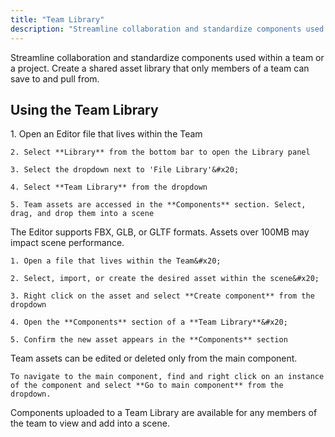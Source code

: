 ```yaml
---
title: "Team Library"
description: "Streamline collaboration and standardize components used within a team or a project. Create a shared asset library that only members of a team can save to and pull from. "
---
```


Streamline collaboration and standardize components used within a team or a project. Create a shared asset library that only members of a team can save to and pull from.&#x20;

## Using the Team Library

<AccordionGroup>
  <Accordion title="Accessing the Team Library" defaultOpen={false}>
    1. Open an Editor file that lives within the Team

    2. Select **Library** from the bottom bar to open the Library panel

    3. Select the dropdown next to 'File Library'&#x20;

    4. Select **Team Library** from the dropdown

    5. Team assets are accessed in the **Components** section. Select, drag, and drop them into a scene
  </Accordion>

  <Accordion title="Adding components to the Team Library" defaultOpen={false}>
    The Editor supports FBX, GLB, or GLTF formats. Assets over 100MB may impact scene performance.

    1. Open a file that lives within the Team&#x20;

    2. Select, import, or create the desired asset within the scene&#x20;

    3. Right click on the asset and select **Create component** from the dropdown

    4. Open the **Components** section of a **Team Library**&#x20;

    5. Confirm the new asset appears in the **Components** section
  </Accordion>

  <Accordion title="Managing assets in the Team Library" defaultOpen={false}>
    Team assets can be edited or deleted only from the main component.



    To navigate to the main component, find and right click on an instance of the component and select **Go to main component** from the dropdown.
  </Accordion>

  <Accordion title="Team Library permissions" defaultOpen={false}>
    Components uploaded to a Team Library are available for any members of the team to view and add into a scene.
  </Accordion>
</AccordionGroup>